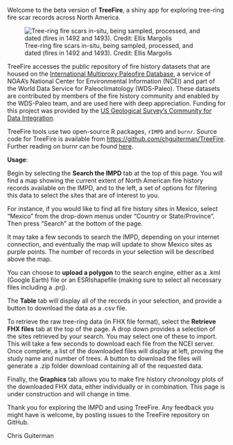 Welcome to the beta version of **TreeFire**, a shiny app for exploring tree-ring fire scar records across North America.

![Tree-ring fire scars in-situ, being sampled, processed, and dated (fires in 1492 and 1493). Credit: Ellis Margolis](../images/fire-scar-comp.png)

TreeFire accesses the public repository of fire history datasets that are housed on the [International Multiproxy Paleofire Database](https://www.ncei.noaa.gov/products/paleoclimatology/fire-history), a service of NOAA's National Center for Environmental Information (NCEI) and part of the World Data Service for Paleoclimatology (WDS-Paleo). These datasets are contributed by members of the fire history community and enabled by the WDS-Paleo team, and are used here with deep appreciation. Funding for this project was provided by the [US Geological Survey's Community for Data Integration](https://www.usgs.gov/centers/community-for-data-integration-cdi).

TreeFire tools use two open-source R packages, `rIMPD` and `burnr`. Source code for TreeFire is available from <https://github.com/chguiterman/TreeFire>. Further reading on burnr can be found [here](https://doi.org/10.1016/j.dendro.2018.02.005).

**Usage**:

Begin by selecting the **Search the IMPD** tab at the top of this page. You will find a map showing the current extent of North American fire history records available on the IMPD, and to the left, a set of options for filtering this data to select the sites that are of interest to you.

For instance, if you would like to find all fire history sites in Mexico, select "Mexico" from the drop-down menus under "Country or State/Province". Then press "Search" at the bottom of the page.

It may take a few seconds to search the IMPD, depending on your internet connection, and eventually the map will update to show Mexico sites as purple points. The number of records in your selection will be described above the map.

You can choose to **upload a polygon** to the search engine, either as a .kml (Google Earth) file or an ESRIshapefile (making sure to select all necessary files including a .prj).

The **Table** tab will display all of the records in your selection, and provide a button to download the data as a .csv file.

To retrieve the raw tree-ring data (in FHX file format), select the **Retrieve FHX files** tab at the top of the page. A drop down provides a selection of the sites retrieved by your search. You may select one of these to import. This will take a few seconds to download each file from the NCEI server. Once complete, a list of the downloaded files will display at left, proving the study name and number of trees. A button to download the files will generate a .zip folder download containing all of the requested data.

Finally, the **Graphics** tab allows you to make fire history chronology plots of the downloaded FHX data, either individually or in combination. This page is under construction and will change in time.

Thank you for exploring the IMPD and using TreeFire. Any feedback you might have is welcome, by posting issues to the TreeFire repository on GitHub.

Chris Guiterman

